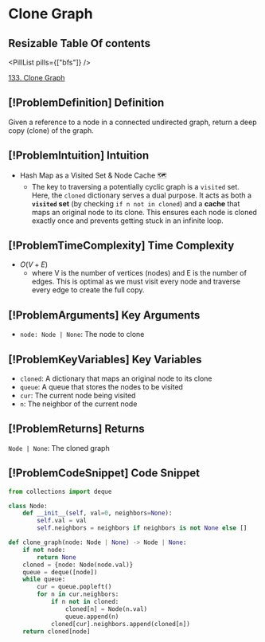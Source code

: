 # Clone Graph

## Resizable Table Of contents

<DifficultyBadge difficulty="medium" />

<PillList pills={["bfs"]} />

[133. Clone Graph](https://leetcode.com/problems/clone-graph)

## [!ProblemDefinition] Definition

Given a reference to a node in a connected undirected graph, return a deep copy (clone) of the graph.

## [!ProblemIntuition] Intuition

- Hash Map as a Visited Set & Node Cache 🗺️
    - The key to traversing a potentially cyclic graph is a `visited` set. Here, the `cloned` dictionary serves a dual purpose. It acts as both a **`visited` set** (by checking `if n not in cloned`) and a **cache** that maps an original node to its clone. This ensures each node is cloned exactly once and prevents getting stuck in an infinite loop.

## [!ProblemTimeComplexity] Time Complexity

- $O(V + E)$
    - where V is the number of vertices (nodes) and E is the number of edges. This is optimal as we must visit every node and traverse every edge to create the full copy.

## [!ProblemArguments] Key Arguments

- `node: Node | None`: The node to clone

## [!ProblemKeyVariables] Key Variables

- `cloned`: A dictionary that maps an original node to its clone
- `queue`: A queue that stores the nodes to be visited
- `cur`: The current node being visited
- `n`: The neighbor of the current node

## [!ProblemReturns] Returns

`Node | None`: The cloned graph

## [!ProblemCodeSnippet] Code Snippet

```python meta="source=problems/133-clone-graph/solution.py"
from collections import deque

class Node:
    def __init__(self, val=0, neighbors=None):
        self.val = val
        self.neighbors = neighbors if neighbors is not None else []

def clone_graph(node: Node | None) -> Node | None:
    if not node:
        return None
    cloned = {node: Node(node.val)}
    queue = deque([node])
    while queue:
        cur = queue.popleft()
        for n in cur.neighbors:
            if n not in cloned:
                cloned[n] = Node(n.val)
                queue.append(n)
            cloned[cur].neighbors.append(cloned[n])
    return cloned[node]
```

